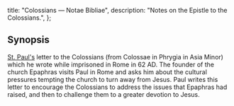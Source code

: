   title: "Colossians — Notae Bibliae",
  description: "Notes on the Epistle to the Colossians.",
};

<Initial text="Colossians"/>

## Synopsis

[St. Paul's](/people/saints/paul) letter to the Colossians (from Colossae in Phrygia in Asia Minor) which he wrote while imprisoned in Rome in 62 AD. The founder of the church Epaphras visits Paul in Rome and asks him about the cultural pressures tempting the church to turn away from Jesus. Paul writes this letter to encourage the Colossians to address the issues that Epaphras had raised, and then to challenge them to a greater devotion to Jesus.
